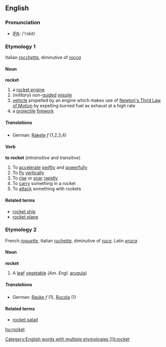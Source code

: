 ==English==
===Pronunciation===
*[[IPA]]: /'rɔkit/
===Etymology 1===
Italian ''[[rocchetta]]'', diminutive of ''[[rocca]]''
====Noun====
'''rocket'''
# a [[rocket engine]]
#(''military'') non-[[guide]]d [[missile]]
# [[vehicle]] propelled by an engine which makes use of [[w:Newton's laws of motion|Newton's Third Law of Motion]] by expelling burned fuel as exhaust at a high rate
# a [[projectile]] [[firework]]
=====Translations=====
*German: [[Rakete]] ''f'' (1,2,3,4)
====Verb====
'''to rocket'''  (''intransitive'' and ''transitive'')
#To [[accelerate]] [[swiftly]] and [[powerfully]]
#To [[fly]] [[vertically]]
#To [[rise]] or [[soar]] [[rapidly]]
#To [[carry]] something in a rocket
#To [[attack]] something with rockets
====Related terms====
*[[rocket ship]]
*[[rocket plane]]
===Etymology 2===
French ''[[roquette]]'', Italian ''[[ruchetta]]'', diminutive of ''[[ruca]]'', Latin ''[[eruca]]''.
====Noun====
'''rocket'''
# A [[leaf]] [[vegetable]] (''Am. Engl.'' [[arugula]])
=====Translations=====
*German: [[Rauke]] ''f'' (1), [[Rucola]] (1)
====Related terms====
*[[rocket salad]]

[[Category:English words with multiple etymologies

[[it:rocket]]
[[hu:rocket]]